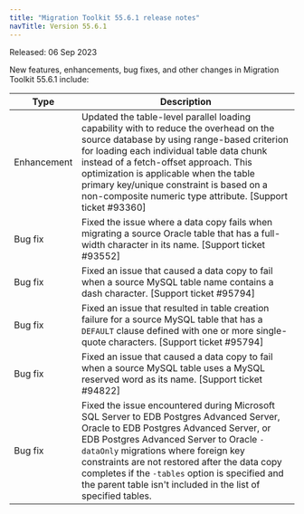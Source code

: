 ```yaml
---
title: "Migration Toolkit 55.6.1 release notes"
navTitle: Version 55.6.1
---
```


Released: 06 Sep 2023

New features, enhancements, bug fixes, and other changes in Migration Toolkit 55.6.1 include:

|     Type     |                                                                                                                                                                                         Description                                                                                                                                                                                         |
| ------------ | ------------------------------------------------------------------------------------------------------------------------------------------------------------------------------------------------------------------------------------------------------------------------------------------------------------------------------------------------------------------------------------------- |
| Enhancement  | Updated the table-level parallel loading capability with to reduce the overhead on the source database by using range-based criterion for loading each individual table data chunk instead of a fetch-offset approach. This optimization is applicable when the table primary key/unique constraint is based on a non-composite numeric type attribute. [Support ticket #93360] |
| Bug fix | Fixed the issue where a data copy fails when migrating a source Oracle table that has a full-width character in its name. [Support ticket #93552] |
| Bug fix | Fixed an issue that caused a data copy to fail when a source MySQL table name contains a dash character. [Support ticket #95794] |
| Bug fix | Fixed an issue that resulted in table creation failure for a source MySQL table that has a `DEFAULT` clause defined with one or more single-quote characters. [Support ticket #95794]|
| Bug fix | Fixed an issue that caused a data copy to fail when a source MySQL table uses a MySQL reserved word as its name. [Support ticket #94822] |
| Bug fix | Fixed the issue encountered during Microsoft SQL Server to EDB Postgres Advanced Server, Oracle to EDB Postgres Advanced Server, or EDB Postgres Advanced Server to Oracle `-dataOnly` migrations where foreign key constraints are not restored after the data copy completes if the `-tables` option is specified and the parent table isn't included in the list of specified tables. |

